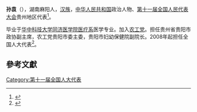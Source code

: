 '''孙袁'''（{{bd|1955年||}}），湖南麻阳人，[[汉族|汉族]]，[[中华人民共和国|中华人民共和国]]政治人物、[[第十一届全国人民代表大会|第十一届全国人民代表大会]]贵州地区代表<ref>{{cite web|author=新华网|title=第十一届全国人大代表|url=http://news.xinhuanet.com/ziliao/2008-03/03/content_7708230.htm?node=36628|publisher=新华网|accessdate=2014-01-07|archive-date=2014-01-10|archive-url=https://web.archive.org/web/20140110211415/http://news.xinhuanet.com/ziliao/2008-03/03/content_7708230.htm?node=36628|dead-url=no}}</ref>。

毕业于[[华中科技大学同济医学院医疗系|华中科技大学同济医学院医疗系]]医学专业。加入[[农工党|农工党]]。担任贵州省贵阳市政协副主席，农工党贵阳市委主委，贵阳市妇幼保健院副院长。2008年起担任全国人大代表<ref>{{cite news|title=全国人大代表信息-孙袁|url=http://210.82.31.1:8084/delegate/viewDelegate.action?dbid=112281|accessdate=2013-04-05|newspaper=全国人大网|archive-url=https://web.archive.org/web/20140523230555/http://www.npc.gov.cn/delegate/viewDelegate.action?dbid=112281|archive-date=2014-05-23|dead-url=yes}}</ref>。

==參考文獻==
{{reflist}}
[[Category:第十一届全国人大代表|Category:第十一届全国人大代表]]